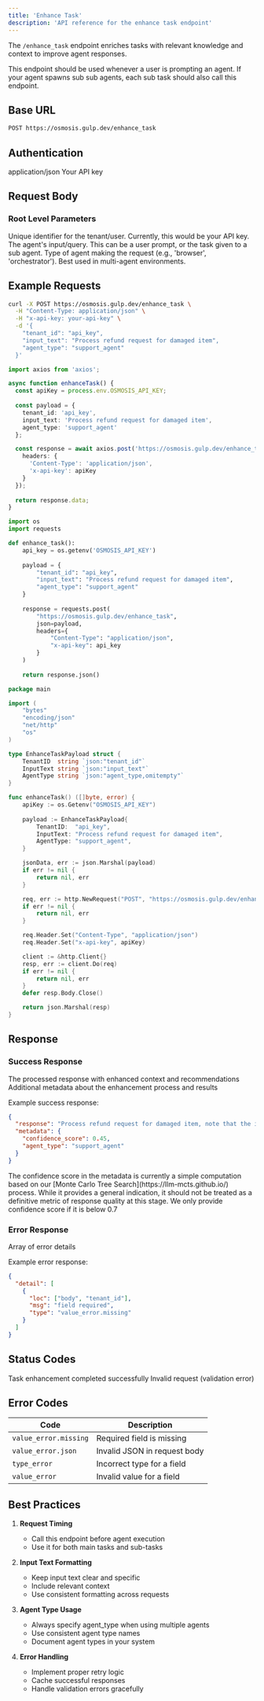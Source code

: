 ```yaml
---
title: 'Enhance Task'
description: 'API reference for the enhance task endpoint'
---
```


The `/enhance_task` endpoint enriches tasks with relevant knowledge and context to improve agent responses.

This endpoint should be used whenever a user is prompting an agent.
If your agent spawns sub sub agents, each sub task should also call this endpoint.

## Base URL

```bash
POST https://osmosis.gulp.dev/enhance_task
```

## Authentication

<RequestHeader>
  <HeaderParameter name="Content-Type" required type="string">
    application/json
  </HeaderParameter>
  <HeaderParameter name="x-api-key" required type="string">
    Your API key
  </HeaderParameter>
</RequestHeader>

## Request Body

### Root Level Parameters

<ParamField body="tenant_id" type="string" required initialValue="your-api-key">
  Unique identifier for the tenant/user. Currently, this would be your API key.
</ParamField>

<ParamField body="input_text" type="string" required initialValue="Process refund request for damaged item">
  The agent's input/query. This can be a user prompt, or the task given to a sub agent.
</ParamField>

<ParamField body="agent_type" type="string" initialValue="support_agent">
  Type of agent making the request (e.g., 'browser', 'orchestrator'). Best used in multi-agent environments.
</ParamField>

## Example Requests

<CodeGroup>

```bash cURL
curl -X POST https://osmosis.gulp.dev/enhance_task \
  -H "Content-Type: application/json" \
  -H "x-api-key: your-api-key" \
  -d '{
    "tenant_id": "api_key",
    "input_text": "Process refund request for damaged item",
    "agent_type": "support_agent"
  }'
```

```typescript TypeScript
import axios from 'axios';

async function enhanceTask() {
  const apiKey = process.env.OSMOSIS_API_KEY;
  
  const payload = {
    tenant_id: 'api_key',
    input_text: 'Process refund request for damaged item',
    agent_type: 'support_agent'
  };

  const response = await axios.post('https://osmosis.gulp.dev/enhance_task', payload, {
    headers: {
      'Content-Type': 'application/json',
      'x-api-key': apiKey
    }
  });
  
  return response.data;
}
```

```python Python
import os
import requests

def enhance_task():
    api_key = os.getenv('OSMOSIS_API_KEY')
    
    payload = {
        "tenant_id": "api_key",
        "input_text": "Process refund request for damaged item",
        "agent_type": "support_agent"
    }
    
    response = requests.post(
        "https://osmosis.gulp.dev/enhance_task",
        json=payload,
        headers={
            "Content-Type": "application/json",
            "x-api-key": api_key
        }
    )
    
    return response.json()
```

```go Go
package main

import (
    "bytes"
    "encoding/json"
    "net/http"
    "os"
)

type EnhanceTaskPayload struct {
    TenantID  string `json:"tenant_id"`
    InputText string `json:"input_text"`
    AgentType string `json:"agent_type,omitempty"`
}

func enhanceTask() ([]byte, error) {
    apiKey := os.Getenv("OSMOSIS_API_KEY")
    
    payload := EnhanceTaskPayload{
        TenantID:  "api_key",
        InputText: "Process refund request for damaged item",
        AgentType: "support_agent",
    }

    jsonData, err := json.Marshal(payload)
    if err != nil {
        return nil, err
    }

    req, err := http.NewRequest("POST", "https://osmosis.gulp.dev/enhance_task", bytes.NewBuffer(jsonData))
    if err != nil {
        return nil, err
    }

    req.Header.Set("Content-Type", "application/json")
    req.Header.Set("x-api-key", apiKey)

    client := &http.Client{}
    resp, err := client.Do(req)
    if err != nil {
        return nil, err
    }
    defer resp.Body.Close()

    return json.Marshal(resp)
}
```

</CodeGroup>

## Response

### Success Response

<ResponseField name="response" type="string" required>
  The processed response with enhanced context and recommendations
</ResponseField>

<ResponseField name="metadata" type="object">
  Additional metadata about the enhancement process and results
</ResponseField>

Example success response:

```json
{
  "response": "Process refund request for damaged item, note that the item is damaged and the user has not provided a valid reason for the refund. Check the company return policy manual for section 1.2 on damaged items.",
  "metadata": {
    "confidence_score": 0.45,
    "agent_type": "support_agent"
  }
}
```

<Note>
  The confidence score in the metadata is currently a simple computation based on our [Monte Carlo Tree Search](https://llm-mcts.github.io/) process.
  While it provides a general indication, it should not be treated as a definitive metric of response quality at this stage.
  We only provide confidence score if it is below 0.7
</Note>


### Error Response

<ResponseField name="detail" type="array" required>
  Array of error details
</ResponseField>

Example error response:

```json
{
  "detail": [
    {
      "loc": ["body", "tenant_id"],
      "msg": "field required",
      "type": "value_error.missing"
    }
  ]
}
```

## Status Codes

<ResponseStatus code={200} status="OK">
  Task enhancement completed successfully
</ResponseStatus>

<ResponseStatus code={422} status="Unprocessable Entity">
  Invalid request (validation error)
</ResponseStatus>

## Error Codes

| Code | Description |
|------|-------------|
| `value_error.missing` | Required field is missing |
| `value_error.json` | Invalid JSON in request body |
| `type_error` | Incorrect type for a field |
| `value_error` | Invalid value for a field |

## Best Practices

1. **Request Timing**
   - Call this endpoint before agent execution
   - Use it for both main tasks and sub-tasks

2. **Input Text Formatting**
   - Keep input text clear and specific
   - Include relevant context
   - Use consistent formatting across requests

3. **Agent Type Usage**
   - Always specify agent_type when using multiple agents
   - Use consistent agent type names
   - Document agent types in your system

4. **Error Handling**
   - Implement proper retry logic
   - Cache successful responses
   - Handle validation errors gracefully